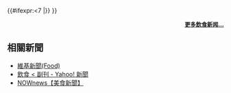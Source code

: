 <includeonly>{{#ifexpr:{{CURRENTDAY}}<7<!-- 這個數字決定每月第幾日開始不再顯示上一個月的新聞 -->
|{{:Portal:飲食/飲食新闻/{{#time:Y年M|-1 month}}}}
}}
{{:Portal:飲食/飲食新闻/{{CURRENTYEAR}}年{{CURRENTMONTHNAME}}}}
<div align="right" style="font-size: small">
'''[[Portal:飲食/飲食新闻|更多飲食新闻…]]'''
</div></includeonly><noinclude>
{{Portal:飲食/box-header|{{CURRENTYEAR}}年1月|Portal:飲食/飲食新闻/{{CURRENTYEAR}}年1月}}
{{:Portal:飲食/飲食新闻/{{CURRENTYEAR}}年1月}}
{{Portal:飲食/box-footer|}}
{{Portal:飲食/box-header|{{CURRENTYEAR}}年2月|Portal:飲食/飲食新闻/{{CURRENTYEAR}}年2月}}
{{:Portal:飲食/飲食新闻/{{CURRENTYEAR}}年2月}}
{{Portal:飲食/box-footer|}}
{{Portal:飲食/box-header|{{CURRENTYEAR}}年3月|Portal:飲食/飲食新闻/{{CURRENTYEAR}}年3月}}
{{:Portal:飲食/飲食新闻/{{CURRENTYEAR}}年3月}}
{{Portal:飲食/box-footer|}}
{{Portal:飲食/box-header|{{CURRENTYEAR}}年4月|Portal:飲食/飲食新闻/{{CURRENTYEAR}}年4月}}
{{:Portal:飲食/飲食新闻/{{CURRENTYEAR}}年4月}}
{{Portal:飲食/box-footer|}}
{{Portal:飲食/box-header|{{CURRENTYEAR}}年5月|Portal:飲食/飲食新闻/{{CURRENTYEAR}}年5月}}
{{:Portal:飲食/飲食新闻/{{CURRENTYEAR}}年5月}}
{{Portal:飲食/box-footer|}}
{{Portal:飲食/box-header|{{CURRENTYEAR}}年6月|Portal:飲食/飲食新闻/{{CURRENTYEAR}}年6月}}
{{:Portal:飲食/飲食新闻/{{CURRENTYEAR}}年6月}}
{{Portal:飲食/box-footer|}}
{{Portal:飲食/box-header|{{CURRENTYEAR}}年7月|Portal:飲食/飲食新闻/{{CURRENTYEAR}}年7月}}
{{:Portal:飲食/飲食新闻/{{CURRENTYEAR}}年7月}}
{{Portal:飲食/box-footer|}}
{{Portal:飲食/box-header|{{CURRENTYEAR}}年8月|Portal:飲食/飲食新闻/{{CURRENTYEAR}}年8月}}
{{:Portal:飲食/飲食新闻/{{CURRENTYEAR}}年8月}}
{{Portal:飲食/box-footer|}}
{{Portal:飲食/box-header|{{CURRENTYEAR}}年9月|Portal:飲食/飲食新闻/{{CURRENTYEAR}}年9月}}
{{:Portal:飲食/飲食新闻/{{CURRENTYEAR}}年9月}}
{{Portal:飲食/box-footer|}}
{{Portal:飲食/box-header|{{CURRENTYEAR}}年10月|Portal:飲食/飲食新闻/{{CURRENTYEAR}}年10月}}
{{:Portal:飲食/飲食新闻/{{CURRENTYEAR}}年10月}}
{{Portal:飲食/box-footer|}}
{{Portal:飲食/box-header|{{CURRENTYEAR}}年11月|Portal:飲食/飲食新闻/{{CURRENTYEAR}}年11月}}
{{:Portal:飲食/飲食新闻/{{CURRENTYEAR}}年11月}}
{{Portal:飲食/box-footer|}}
{{Portal:飲食/box-header|{{CURRENTYEAR}}年12月|Portal:飲食/飲食新闻/{{CURRENTYEAR}}年12月}}
{{:Portal:飲食/飲食新闻/{{CURRENTYEAR}}年12月}}
{{Portal:飲食/box-footer|}}

==相關新聞==
*[[wikinews:Category:Food|維基新聞(Food)]]
*[http://hk.news.yahoo.com/category.html?id=sup_food 飲食 < 副刊 - Yahoo! 新聞]
*[http://www.nownews.com/food/ NOWnews【美食新聞】]
</noinclude>